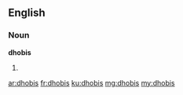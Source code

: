==English==

===Noun===
'''dhobis'''

# {{plural of|dhobi}}

[[ar:dhobis]]
[[fr:dhobis]]
[[ku:dhobis]]
[[mg:dhobis]]
[[my:dhobis]]